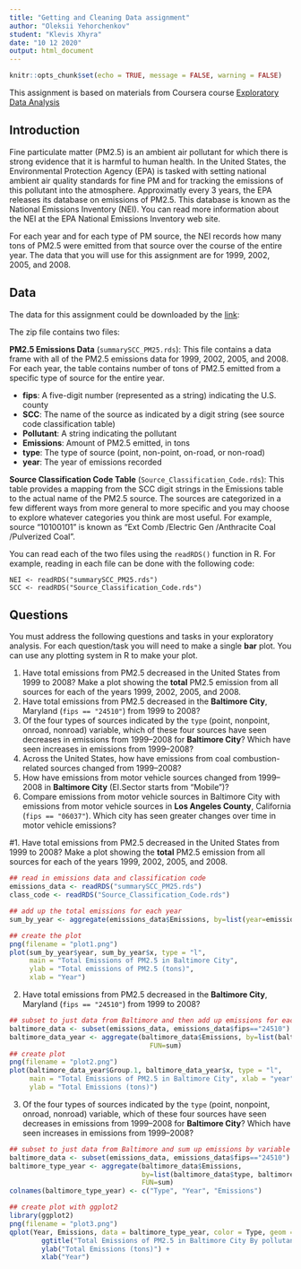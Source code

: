 ```yaml
---
title: "Getting and Cleaning Data assignment"
author: "Oleksii Yehorchenkov"
student: "Klevis Xhyra"
date: "10 12 2020"
output: html_document
---
```


```r
knitr::opts_chunk$set(echo = TRUE, message = FALSE, warning = FALSE)
```

This assignment is based on materials from Coursera course [Exploratory Data Analysis](https://www.coursera.org/learn/exploratory-data-analysis/home/welcome)

## Introduction

Fine particulate matter (PM2.5) is an ambient air pollutant for which there is strong evidence that it is harmful to human health. In the United States, the Environmental Protection Agency (EPA) is tasked with setting national ambient air quality standards for fine PM and for tracking the emissions of this pollutant into the atmosphere. Approximatly every 3 years, the EPA releases its database on emissions of PM2.5. This database is known as the National Emissions Inventory (NEI). You can read more information about the NEI at the EPA National Emissions Inventory web site.

For each year and for each type of PM source, the NEI records how many tons of PM2.5 were emitted from that source over the course of the entire year. The data that you will use for this assignment are for 1999, 2002, 2005, and 2008.

## Data

The data for this assignment could be downloaded by the [link](https://www.dropbox.com/s/fey54ngk8g4z6rr/exdata_data_NEI_data.zip?dl=0):

The zip file contains two files:

**PM2.5 Emissions Data** (`summarySCC_PM25.rds`): This file contains a data frame with all of the PM2.5 emissions data for 1999, 2002, 2005, and 2008. For each year, the table contains number of tons of PM2.5 emitted from a specific type of source for the entire year.

- **fips**: A five-digit number (represented as a string) indicating the U.S. county
- **SCC**: The name of the source as indicated by a digit string (see source code classification table)
- **Pollutant**: A string indicating the pollutant
- **Emissions**: Amount of PM2.5 emitted, in tons
- **type**: The type of source (point, non-point, on-road, or non-road)
- **year**: The year of emissions recorded

**Source Classification Code Table** (`Source_Classification_Code.rds`): This table provides a mapping from the SCC digit strings in the Emissions table to the actual name of the PM2.5 source. The sources are categorized in a few different ways from more general to more specific and you may choose to explore whatever categories you think are most useful. For example, source “10100101” is known as “Ext Comb /Electric Gen /Anthracite Coal /Pulverized Coal”.

You can read each of the two files using the `readRDS()` function in R. For example, reading in each file can be done with the following code:

```
NEI <- readRDS("summarySCC_PM25.rds")
SCC <- readRDS("Source_Classification_Code.rds")
```
## Questions

You must address the following questions and tasks in your exploratory analysis. For each question/task you will need to make a single **bar** plot. You can use any plotting system in R to make your plot.

1. Have total emissions from PM2.5 decreased in the United States from 1999 to 2008? Make a plot showing the **total** PM2.5 emission from all sources for each of the years 1999, 2002, 2005, and 2008.
2. Have total emissions from PM2.5 decreased in the **Baltimore City**, Maryland (`fips == "24510"`) from 1999 to 2008?
3. Of the four types of sources indicated by the `type` (point, nonpoint, onroad, nonroad) variable, which of these four sources have seen decreases in emissions from 1999–2008 for **Baltimore City**? Which have seen increases in emissions from 1999–2008?
4. Across the United States, how have emissions from coal combustion-related sources changed from 1999–2008?
5. How have emissions from motor vehicle sources changed from 1999–2008 in **Baltimore City** (EI.Sector starts from "Mobile")?
6. Compare emissions from motor vehicle sources in Baltimore City with emissions from motor vehicle sources in **Los Angeles County**, California (`fips == "06037"`). Which city has seen greater changes over time in motor vehicle emissions?


#1. Have total emissions from PM2.5 decreased in the United States from 1999 to 2008? Make a plot showing the **total** PM2.5 emission from all sources for each of the years 1999, 2002, 2005, and 2008.

```r
## read in emissions data and classification code
emissions_data <- readRDS("summarySCC_PM25.rds")
class_code <- readRDS("Source_Classification_Code.rds")

## add up the total emissions for each year
sum_by_year <- aggregate(emissions_data$Emissions, by=list(year=emissions_data$year), FUN=sum)

## create the plot
png(filename = "plot1.png")
plot(sum_by_year$year, sum_by_year$x, type = "l", 
     main = "Total Emissions of PM2.5 in Baltimore City",
     ylab = "Total emissions of PM2.5 (tons)",
     xlab = "Year")
```
2. Have total emissions from PM2.5 decreased in the **Baltimore City**, Maryland (`fips == "24510"`) from 1999 to 2008?
```r
## subset to just data from Baltimore and then add up emissions for each year
baltimore_data <- subset(emissions_data, emissions_data$fips=="24510")
baltimore_data_year <- aggregate(baltimore_data$Emissions, by=list(baltimore_data$year), 
                                   FUN=sum)
## create plot
png(filename = "plot2.png")
plot(baltimore_data_year$Group.1, baltimore_data_year$x, type = "l", 
     main = "Total Emissions of PM2.5 in Baltimore City", xlab = "year", 
     ylab = "Total Emissions (tons)")
```
3. Of the four types of sources indicated by the `type` (point, nonpoint, onroad, nonroad) variable, which of these four sources have seen decreases in emissions from 1999–2008 for **Baltimore City**? Which have seen increases in emissions from 1999–2008?

```r
## subset to just data from Baltimore and sum up emissions by variable "type"
baltimore_data <- subset(emissions_data, emissions_data$fips=="24510")
baltimore_type_year <- aggregate(baltimore_data$Emissions, 
                                 by=list(baltimore_data$type, baltimore_data$year), 
                                 FUN=sum)
colnames(baltimore_type_year) <- c("Type", "Year", "Emissions")

## create plot with ggplot2
library(ggplot2)
png(filename = "plot3.png")
qplot(Year, Emissions, data = baltimore_type_year, color = Type, geom = "line") +
        ggtitle("Total Emissions of PM2.5 in Baltimore City By pollutant type") + 
        ylab("Total Emissions (tons)") + 
        xlab("Year") 

```
